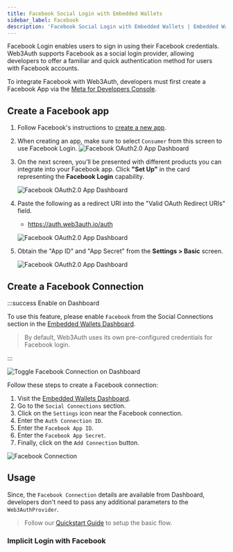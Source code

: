 ```yaml
---
title: Facebook Social Login with Embedded Wallets
sidebar_label: Facebook
description: 'Facebook Social Login with Embedded Wallets | Embedded Wallets'
---
```



Facebook Login enables users to sign in using their Facebook credentials. Web3Auth supports Facebook as a social login provider, allowing developers to offer a familiar and quick authentication method for users with Facebook accounts.

To integrate Facebook with Web3Auth, developers must first create a Facebook App via the [Meta for Developers Console](https://developers.facebook.com/).

## Create a Facebook app

1. Follow Facebook's instructions to [create a new app](https://developers.facebook.com/docs/development/create-an-app).
2. When creating an app, make sure to select `Consumer` from this screen to use Facebook Login. ![Facebook OAuth2.0 App Dashboard](/img/authentication/facebook/facebook-app.png)

3. On the next screen, you'll be presented with different products you can integrate into your Facebook app. Click **"Set Up"** in the card representing the **Facebook Login** capability.

   ![Facebook OAuth2.0 App Dashboard](/img/authentication/facebook/facebook-login-setup.png)

4. Paste the following as a redirect URI into the "Valid OAuth Redirect URIs" field.
   - https://auth.web3auth.io/auth

   ![Facebook OAuth2.0 App Dashboard](/img/authentication/facebook/facebook-login-settings-oauth.png)

5. Obtain the "App ID" and "App Secret" from the **Settings > Basic** screen.

   ![Facebook OAuth2.0 App Dashboard](/img/authentication/facebook/facebook-app-id-secret.png)

## Create a Facebook Connection

:::success Enable on Dashboard

To use this feature, please enable `Facebook` from the Social Connections section in the [Embedded Wallets Dashboard](https://dashboard.web3auth.io).

> By default, Web3Auth uses its own pre-configured credentials for Facebook login.

:::

<div style={{ display: 'flex', margin: '20px 0', justifyContent: 'center' }}>
  <img
    src={FacebookToggle}
    style={{
      maxWidth: '800px',
      borderRadius: '8px',
      boxShadow: '0 2px 6px rgba(0, 0, 0, 0.1)',
    }}
    alt="Toggle Facebook Connection on Dashboard"
  />
</div>

Follow these steps to create a Facebook connection:

1. Visit the [Embedded Wallets Dashboard](https://dashboard.web3auth.io).
1. Go to the `Social Connections` section.
1. Click on the `Settings` icon near the Facebook connection.
1. Enter the `Auth Connection ID`.
1. Enter the `Facebook App ID`.
1. Enter the `Facebook App Secret`.
1. Finally, click on the `Add Connection` button.

<div style={{ display: 'flex', margin: '20px 0', justifyContent: 'center' }}>
  <img
    src={FacebookConnection}
    style={{
      maxWidth: '600px',
      borderRadius: '8px',
      boxShadow: '0 2px 6px rgba(0, 0, 0, 0.1)',
    }}
    alt="Facebook Connection"
  />
</div>

## Usage

Since, the `Facebook Connection` details are available from Dashboard, developers don't need to pass any additional parameters to the `Web3AuthProvider`.

> Follow our [Quickstart Guide](/quick-start) to setup the basic flow.

### Implicit Login with Facebook

<ImplicitLoginFacebook />
